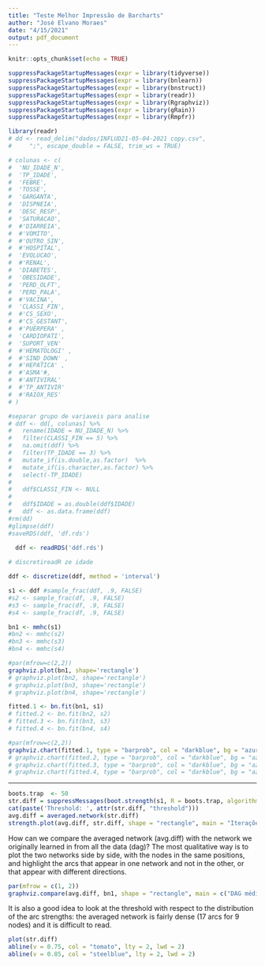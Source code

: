 ```yaml
---
title: "Teste Melhor Impressão de Barcharts"
author: "José Elvano Moraes"
date: "4/15/2021"
output: pdf_document
---
```


```r
knitr::opts_chunk$set(echo = TRUE)
```

```r
suppressPackageStartupMessages(expr = library(tidyverse))
suppressPackageStartupMessages(expr = library(bnlearn))
suppressPackageStartupMessages(expr = library(bnstruct))
suppressPackageStartupMessages(expr = library(readr))
suppressPackageStartupMessages(expr = library(Rgraphviz))
suppressPackageStartupMessages(expr = library(gRain))
suppressPackageStartupMessages(expr = library(Rmpfr))
```


```r
library(readr)
# dd <- read_delim("dados/INFLUD21-05-04-2021 copy.csv",
#     ";", escape_double = FALSE, trim_ws = TRUE)
```


```r
# colunas <- c(
#  'NU_IDADE_N',
#  'TP_IDADE',
#  'FEBRE',
#  'TOSSE',
#  'GARGANTA',
#  'DISPNEIA',
#  'DESC_RESP',
#  'SATURACAO',
#  #'DIARREIA',
#  #'VOMITO',
#  #'OUTRO_SIN',
#  #'HOSPITAL',
#  'EVOLUCAO',
#  #'RENAL',
#  'DIABETES',
#  'OBESIDADE',
#  'PERD_OLFT',
#  'PERD_PALA',
#  #'VACINA',
#  'CLASSI_FIN',
#  #'CS_SEXO',
#  #'CS_GESTANT',
#  #'PUERPERA' ,
#  'CARDIOPATI',
#  'SUPORT_VEN'
#  #'HEMATOLOGI' ,
#  #'SIND_DOWN' ,
#  #'HEPATICA' ,
#  #'ASMA'#,
#  #'ANTIVIRAL'
#  #'TP_ANTIVIR'
#  #'RAIOX_RES'
# )
```

```r
#separar grupo de variaveis para analise
# ddf <- dd[, colunas] %>%
#   rename(IDADE = NU_IDADE_N) %>%
#   filter(CLASSI_FIN == 5) %>%
#   na.omit(ddf) %>%
#   filter(TP_IDADE == 3) %>%
#   mutate_if(is.double,as.factor)  %>%
#   mutate_if(is.character,as.factor) %>%
#   select(-TP_IDADE)
# 
#   ddf$CLASSI_FIN <- NULL
# 
#   ddf$IDADE = as.double(ddf$IDADE)
#   ddf <- as.data.frame(ddf)
#rm(dd)
#glimpse(ddf)
#saveRDS(ddf, 'df.rds')
  
  ddf <- readRDS('ddf.rds')
```

```r
# discretireadR ze idade

ddf <- discretize(ddf, method = 'interval') 

```


```r
s1 <- ddf #sample_frac(ddf, .9, FALSE)
#s2 <- sample_frac(df, .9, FALSE)
#s3 <- sample_frac(df, .9, FALSE)
#s4 <- sample_frac(df, .9, FALSE)

bn1 <- mmhc(s1)
#bn2 <- mmhc(s2)
#bn3 <- mmhc(s3)
#bn4 <- mmhc(s4)
```


```r
#par(mfrow=c(2,2))
graphviz.plot(bn1, shape='rectangle')
# graphviz.plot(bn2, shape='rectangle')
# graphviz.plot(bn3, shape='rectangle')
# graphviz.plot(bn4, shape='rectangle')

```


```r
fitted.1 <- bn.fit(bn1, s1)
# fitted.2 <- bn.fit(bn2, s2)
# fitted.3 <- bn.fit(bn3, s3)
# fitted.4 <- bn.fit(bn4, s4)

#par(mfrow=c(2,2))
graphviz.chart(fitted.1, type = "barprob", col = "darkblue", bg = "azure", bar.col = "darkblue")
# graphviz.chart(fitted.2, type = "barprob", col = "darkblue", bg = "azure", bar.col = "darkblue")
# graphviz.chart(fitted.3, type = "barprob", col = "darkblue", bg = "azure", bar.col = "darkblue")
# graphviz.chart(fitted.4, type = "barprob", col = "darkblue", bg = "azure", bar.col = "darkblue")

```

---------

```r
boots.trap  <- 50
str.diff = suppressMessages(boot.strength(s1, R = boots.trap, algorithm = "mmhc"))
cat(paste('Threshold: ', attr(str.diff, "threshold")))
avg.diff = averaged.network(str.diff)
strength.plot(avg.diff, str.diff, shape = "rectangle", main = "Iterações = 50")
```


How can we compare the averaged network (avg.diff) with the network we originally learned in from all the data (dag)? The most qualitative way is to plot the two networks side by side, with the nodes in the same positions, and highlight the arcs that appear in one network and not in the other, or that appear with different directions.

```r
par(mfrow = c(1, 2))
graphviz.compare(avg.diff, bn1, shape = "rectangle", main = c("DAG médio", "DAG único"))
```

It is also a good idea to look at the threshold with respect to the distribution of the arc strengths: the averaged network is fairly dense (17 arcs for 9 nodes) and it is difficult to read.
```r
plot(str.diff)
abline(v = 0.75, col = "tomato", lty = 2, lwd = 2)
abline(v = 0.85, col = "steelblue", lty = 2, lwd = 2)
```

